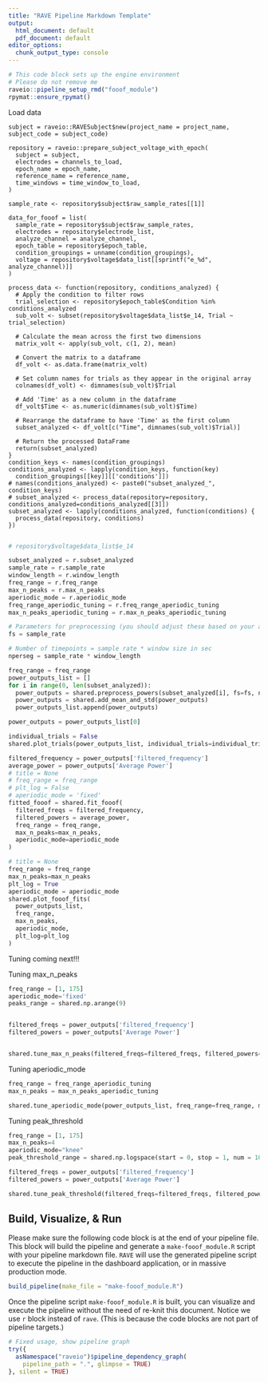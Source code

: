 ```yaml
---
title: "RAVE Pipeline Markdown Template"
output:
  html_document: default
  pdf_document: default
editor_options:
  chunk_output_type: console
---
```


```r
# This code block sets up the engine environment
# Please do not remove me
raveio::pipeline_setup_rmd("fooof_module")
rpymat::ensure_rpymat()
```

<!-- Begin: pipeline code -->

Load data

```rave
subject = raveio::RAVESubject$new(project_name = project_name, subject_code = subject_code)
```

```rave
repository = raveio::prepare_subject_voltage_with_epoch(
  subject = subject,
  electrodes = channels_to_load,
  epoch_name = epoch_name,
  reference_name = reference_name,
  time_windows = time_window_to_load,
)
```

```rave
sample_rate <- repository$subject$raw_sample_rates[[1]]
```

```rave
data_for_fooof = list(
  sample_rate = repository$subject$raw_sample_rates,
  electrodes = repository$electrode_list,
  analyze_channel = analyze_channel,
  epoch_table = repository$epoch_table,
  condition_groupings = unname(condition_groupings),
  voltage = repository$voltage$data_list[[sprintf("e_%d", analyze_channel)]]
)
```

```rave
process_data <- function(repository, conditions_analyzed) {
  # Apply the condition to filter rows
  trial_selection <- repository$epoch_table$Condition %in% conditions_analyzed
  sub_volt <- subset(repository$voltage$data_list$e_14, Trial ~ trial_selection)

  # Calculate the mean across the first two dimensions
  matrix_volt <- apply(sub_volt, c(1, 2), mean)

  # Convert the matrix to a dataframe
  df_volt <- as.data.frame(matrix_volt)

  # Set column names for trials as they appear in the original array
  colnames(df_volt) <- dimnames(sub_volt)$Trial

  # Add 'Time' as a new column in the dataframe
  df_volt$Time <- as.numeric(dimnames(sub_volt)$Time)

  # Rearrange the dataframe to have 'Time' as the first column
  subset_analyzed <- df_volt[c("Time", dimnames(sub_volt)$Trial)]

  # Return the processed DataFrame
  return(subset_analyzed)
}
condition_keys <- names(condition_groupings)
conditions_analyzed <- lapply(condition_keys, function(key)
  condition_groupings[[key]][['conditions']])
# names(conditions_analyzed) <- paste0("subset_analyzed_", condition_keys)
# subset_analyzed <- process_data(repository=repository, conditions_analyzed=conditions_analyzed[[3]])
subset_analyzed <- lapply(conditions_analyzed, function(conditions) {
  process_data(repository, conditions)
})


```


```r
# repository$voltage$data_list$e_14
```


```python
subset_analyzed = r.subset_analyzed
sample_rate = r.sample_rate
window_length = r.window_length
freq_range = r.freq_range
max_n_peaks = r.max_n_peaks
aperiodic_mode = r.aperiodic_mode
freq_range_aperiodic_tuning = r.freq_range_aperiodic_tuning
max_n_peaks_aperiodic_tuning = r.max_n_peaks_aperiodic_tuning
```


```python
# Parameters for preprocessing (you should adjust these based on your actual requirements)
fs = sample_rate

# Number of timepoints = sample rate * window size in sec
nperseg = sample_rate * window_length

freq_range = freq_range
power_outputs_list = []
for i in range(0, len(subset_analyzed)):
  power_outputs = shared.preprocess_powers(subset_analyzed[i], fs=fs, nperseg=nperseg, freq_range=freq_range)
  power_outputs = shared.add_mean_and_std(power_outputs)
  power_outputs_list.append(power_outputs)
```


```python
power_outputs = power_outputs_list[0]
```




```python
individual_trials = False
shared.plot_trials(power_outputs_list, individual_trials=individual_trials)
```




```python
filtered_frequency = power_outputs['filtered_frequency']
average_power = power_outputs['Average Power']
# title = None
# freq_range = freq_range
# plt_log = False
# aperiodic_mode = 'fixed'
fitted_fooof = shared.fit_fooof(
  filtered_freqs = filtered_frequency, 
  filtered_powers = average_power, 
  freq_range = freq_range,
  max_n_peaks=max_n_peaks, 
  aperiodic_mode=aperiodic_mode
)
```

```python
# title = None
freq_range = freq_range
max_n_peaks=max_n_peaks
plt_log = True
aperiodic_mode = aperiodic_mode
shared.plot_fooof_fits(
  power_outputs_list,
  freq_range,
  max_n_peaks, 
  aperiodic_mode,
  plt_log=plt_log
)
```


Tuning coming next!!!

Tuning max_n_peaks

```python
freq_range = [1, 175]
aperiodic_mode='fixed'
peaks_range = shared.np.arange(9)


filtered_freqs = power_outputs['filtered_frequency']
filtered_powers = power_outputs['Average Power']


shared.tune_max_n_peaks(filtered_freqs=filtered_freqs, filtered_powers=filtered_powers, freq_range=freq_range, aperiodic_mode=aperiodic_mode, peaks_range=peaks_range)

```



Tuning aperiodic_mode

```python

freq_range = freq_range_aperiodic_tuning
max_n_peaks = max_n_peaks_aperiodic_tuning

shared.tune_aperiodic_mode(power_outputs_list, freq_range=freq_range, max_n_peaks=max_n_peaks, show_errors=True)

```



Tuning peak_threshold

```python
freq_range = [1, 175]
max_n_peaks=4
aperiodic_mode="knee"
peak_threshold_range = shared.np.logspace(start = 0, stop = 1, num = 100)

filtered_freqs = power_outputs['filtered_frequency']
filtered_powers = power_outputs['Average Power']

shared.tune_peak_threshold(filtered_freqs=filtered_freqs, filtered_powers=filtered_powers, freq_range=freq_range, max_n_peaks=max_n_peaks, aperiodic_mode=aperiodic_mode, peak_threshold_range=peak_threshold_range, show_errors=True)

```















<!-- End: pipeline code -->

## Build, Visualize, & Run

Please make sure the following code block is at the end of your pipeline file. This block will build the pipeline and generate a `make-fooof_module.R` script with your pipeline markdown file. `RAVE` will use the generated pipeline script to execute the pipeline in the dashboard application, or in massive production mode.

```r
build_pipeline(make_file = "make-fooof_module.R")
```


Once the pipeline script `make-fooof_module.R` is built, you can visualize and execute the pipeline without the need of re-knit this document. Notice we use `r` block instead of `rave`. (This is because the code blocks are not part of pipeline targets.)

```r
# Fixed usage, show pipeline graph
try({
  asNamespace("raveio")$pipeline_dependency_graph(
    pipeline_path = ".", glimpse = TRUE)
}, silent = TRUE)
```






